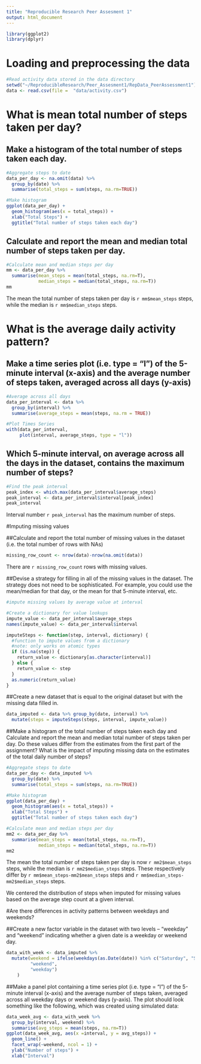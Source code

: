 ```yaml
---
title: "Reproducible Research Peer Assesment 1"
output: html_document
---
```


```r
library(ggplot2)
library(dplyr)
```
# Loading and preprocessing the data
```r
#Read activity data stored in the data directory
setwd("~/ReproducibleResearch/Peer_Assesment1/RepData_PeerAssessment1")
data <- read.csv(file =  "data/activity.csv")
```

# What is mean total number of steps taken per day?

## Make a histogram of the total number of steps taken each day.
```r
#Aggregate steps to date
data_per_day <- na.omit(data) %>% 
  group_by(date) %>%
  summarise(total_steps = sum(steps, na.rm=TRUE))

#Make histogram
ggplot(data_per_day) + 
  geom_histogram(aes(x = total_steps)) +
  xlab("Total Steps") +
  ggtitle("Total number of steps taken each day")
```

## Calculate and report the mean and median total number of steps taken per day.

```r
#Calculate mean and median steps per day
mm <- data_per_day %>%
  summarise(mean_steps = mean(total_steps, na.rm=T),
            median_steps = median(total_steps, na.rm=T))
mm
```

The mean the total number of steps taken per day is `r mm$mean_steps` steps, while the median is `r mm$median_steps` steps.

# What is the average daily activity pattern?

## Make a time series plot (i.e. type = "l") of the 5-minute interval (x-axis) and the average number of steps taken, averaged across all days (y-axis)
```r
#Average across all days
data_per_interval <- data %>% 
  group_by(interval) %>%
  summarise(average_steps = mean(steps, na.rm = TRUE))

#Plot Times Series
with(data_per_interval, 
     plot(interval, average_steps, type = "l"))
```

## Which 5-minute interval, on average across all the days in the dataset, contains the maximum number of steps?

```r

#Find the peak interval
peak_index <- which.max(data_per_interval$average_steps)
peak_interval <- data_per_interval$interval[peak_index]
peak_interval
```
Interval number `r peak_interval` has the maximum number of steps.

#Imputing missing values

##Calculate and report the total number of missing values in the dataset (i.e. the total number of rows with NAs)
```r
missing_row_count <- nrow(data)-nrow(na.omit(data))
```
There are `r missing_row_count` rows with missing values.

##Devise a strategy for filling in all of the missing values in the dataset. The strategy does not need to be sophisticated. For example, you could use the mean/median for that day, or the mean for that 5-minute interval, etc.

```r
#impute missing values by average value at interval

#Create a dictionary for value lookups
impute_value <- data_per_interval$average_steps
names(impute_value) <- data_per_interval$interval

imputeSteps <- function(step, interval, dictionary) {
  #function to impute values from a dictionary
  #note: only works on atomic types 
  if (is.na(step)) {
    return_value <- dictionary[as.character(interval)]
  } else {
    return_value <- step
  }
  as.numeric(return_value)
}
```

##Create a new dataset that is equal to the original dataset but with the missing data filled in.
```r
data_imputed <- data %>% group_by(date, interval) %>%
  mutate(steps = imputeSteps(steps, interval, impute_value))
```

##Make a histogram of the total number of steps taken each day and Calculate and report the mean and median total number of steps taken per day. Do these values differ from the estimates from the first part of the assignment? What is the impact of imputing missing data on the estimates of the total daily number of steps?
```r
#Aggregate steps to date
data_per_day <- data_imputed %>% 
  group_by(date) %>%
  summarise(total_steps = sum(steps, na.rm=TRUE))

#Make histogram
ggplot(data_per_day) + 
  geom_histogram(aes(x = total_steps)) +
  xlab("Total Steps") +
  ggtitle("Total number of steps taken each day")
```

```r
#Calculate mean and median steps per day
mm2 <- data_per_day %>%
  summarise(mean_steps = mean(total_steps, na.rm=T),
            median_steps = median(total_steps, na.rm=T))
mm2
```

The mean the total number of steps taken per day is now `r mm2$mean_steps` steps, while the median is `r mm2$median_steps` steps. These respectively differ by `r mm$mean_steps-mm2$mean_steps` steps and `r mm$median_steps-mm2$median_steps` steps.

We centered the distribution of steps when imputed for missing values based on the average step count at a given interval.

#Are there differences in activity patterns between weekdays and weekends?

##Create a new factor variable in the dataset with two levels -- "weekday" and "weekend" indicating whether a given date is a weekday or weekend day.
```r
data_with_week <- data_imputed %>% 
  mutate(weekend = ifelse(weekdays(as.Date(date)) %in% c("Saturday", "Sunday"),
         "weekend", 
         "weekday")
    )
```
##Make a panel plot containing a time series plot (i.e. type = "l") of the 5-minute interval (x-axis) and the average number of steps taken, averaged across all weekday days or weekend days (y-axis). The plot should look something like the following, which was created using simulated data:
```r
data_week_avg <- data_with_week %>%
  group_by(interval, weekend) %>%
  summarise(avg_steps = mean(steps, na.rm=T))
ggplot(data_week_avg, aes(x =interval, y = avg_steps)) + 
  geom_line() + 
  facet_wrap(~weekend, ncol = 1) +
  ylab("Number of steps") +
  xlab("Interval")
```